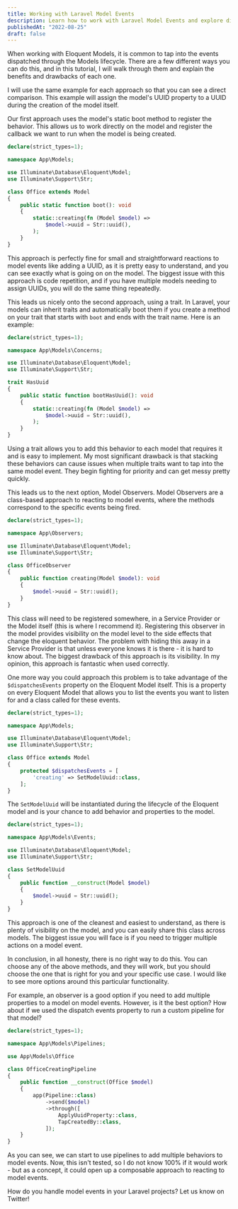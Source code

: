 ```yaml
---
title: Working with Laravel Model Events
description: Learn how to work with Laravel Model Events and explore different approaches to handle them efficiently. Discover pros and cons of each method.
publishedAt: "2022-08-25"
draft: false
---
```


When working with Eloquent Models, it is common to tap into the events dispatched through the Models lifecycle. There are a few different ways you can do this, and in this tutorial, I will walk through them and explain the benefits and drawbacks of each one.

I will use the same example for each approach so that you can see a direct comparison. This example will assign the model's UUID property to a UUID during the creation of the model itself.

Our first approach uses the model's static boot method to register the behavior. This allows us to work directly on the model and register the callback we want to run when the model is being created.

```php
declare(strict_types=1);

namespace App\Models;

use Illuminate\Database\Eloquent\Model;
use Illuminate\Support\Str;

class Office extends Model
{
	public static function boot(): void
	{
		static::creating(fn (Model $model) => 
			$model->uuid = Str::uuid(),
		);
	}
}
```

This approach is perfectly fine for small and straightforward reactions to model events like adding a UUID, as it is pretty easy to understand, and you can see exactly what is going on on the model. The biggest issue with this approach is code repetition, and if you have multiple models needing to assign UUIDs, you will do the same thing repeatedly.

This leads us nicely onto the second approach, using a trait. In Laravel, your models can inherit traits and automatically boot them if you create a method on your trait that starts with `boot` and ends with the trait name. Here is an example:

```php
declare(strict_types=1);

namespace App\Models\Concerns;

use Illuminate\Database\Eloquent\Model;
use Illuminate\Support\Str;

trait HasUuid
{
	public static function bootHasUuid(): void
	{
		static::creating(fn (Model $model) => 
			$model->uuid = Str::uuid(),
		);
	}
}
```

Using a trait allows you to add this behavior to each model that requires it and is easy to implement. My most significant drawback is that stacking these behaviors can cause issues when multiple traits want to tap into the same model event. They begin fighting for priority and can get messy pretty quickly.

This leads us to the next option, Model Observers. Model Observers are a class-based approach to reacting to model events, where the methods correspond to the specific events being fired.

```php
declare(strict_types=1);

namespace App\Observers;

use Illuminate\Database\Eloquent\Model;
use Illuminate\Support\Str;

class OfficeObserver
{
	public function creating(Model $model): void
	{
		$model->uuid = Str::uuid();
	}
}
```

This class will need to be registered somewhere, in a Service Provider or the Model itself (this is where I recommend it). Registering this observer in the model provides visibility on the model level to the side effects that change the eloquent behavior. The problem with hiding this away in a Service Provider is that unless everyone knows it is there - it is hard to know about. The biggest drawback of this approach is its visibility. In my opinion, this approach is fantastic when used correctly.

One more way you could approach this problem is to take advantage of the `$dispatchesEvents` property on the Eloquent Model itself. This is a property on every Eloquent Model that allows you to list the events you want to listen for and a class called for these events.

```php
declare(strict_types=1);

namespace App\Models;

use Illuminate\Database\Eloquent\Model;
use Illuminate\Support\Str;

class Office extends Model
{
	protected $dispatchesEvents = [
		'creating' => SetModelUuid::class,
	];
}
```

The `SetModelUuid` will be instantiated during the lifecycle of the Eloquent model and is your chance to add behavior and properties to the model. 

```php
declare(strict_types=1);

namespace App\Models\Events;

use Illuminate\Database\Eloquent\Model;
use Illuminate\Support\Str;

class SetModelUuid
{
	public function __construct(Model $model)
	{
		$model->uuid = Str::uuid();
	}
}
```

This approach is one of the cleanest and easiest to understand, as there is plenty of visibility on the model, and you can easily share this class across models. The biggest issue you will face is if you need to trigger multiple actions on a model event.

In conclusion, in all honesty, there is no right way to do this. You can choose any of the above methods, and they will work, but you should choose the one that is right for you and your specific use case. I would like to see more options around this particular functionality. 

For example, an observer is a good option if you need to add multiple properties to a model on model events. However, is it the best option? How about if we used the dispatch events property to run a custom pipeline for that model?

```php
declare(strict_types=1);

namespace App\Models\Pipelines;

use App\Models\Office

class OfficeCreatingPipeline
{
	public function __construct(Office $model)
	{
		app(Pipeline::class)
			->send($model)
			->through([
				ApplyUuidProperty::class,
				TapCreatedBy::class,
			]);
	}
}
```

As you can see, we can start to use pipelines to add multiple behaviors to model events. Now, this isn't tested, so I do not know 100% if it would work - but as a concept, it could open up a composable approach to reacting to model events.

How do you handle model events in your Laravel projects? Let us know on Twitter!
